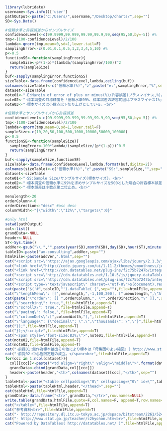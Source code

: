 ```r
library(lubridate)
username<-Sys.info()['user']
pathOutput<-paste("C:/Users/",username,"/Desktop/charts/",sep="")
SD<-Sys.Date()
```

```r
#信頼水準と許容誤差からサンプルサイズ
confidenceLevel<-c(99.9999,99.999,99.99,99.9,99,seq(95,50,by=-5)) #%
tmp<-(100-confidenceLevel)/2/100
lambda<-qnorm(tmp,mean=0,sd=1,lower.tail=F)
samplingError<-c(0.01,0.1,0.5,1,2,3,4,5,10) #%
p<-0.5
functionSS<-function(samplingError){
  sampleSize<-p*(1-p)*(lambda/(samplingError/100))^2
  return(sampleSize)  
}
buf<-sapply(samplingError,functionSS)
sizeTable<-data.frame(confidenceLevel,lambda,ceiling(buf))
colnames(sizeTable)<-c("信頼水準(%)","z",paste("e:",samplingError,"%",sep=""))
dataset<-sizeTable
note01<-"･E:Margin of error of plus or minus(%)/許容誤差(プラスマイナス,%)。<br>"
note02<-"･標本調査の目標精度を「信頼水準99%、標本誤差の許容範囲はプラスマイナス1%」とする場合の標本サイズは16,588。<br>"
note03<-"･標本サイズは小数点以下切り上げとしている。<br>"
```

```r
#信頼水準とサンプルサイズから許容誤差
confidenceLevel<-c(99.9999,99.999,99.99,99.9,99,seq(95,50,by=-5)) #%
tmp<-(100-confidenceLevel)/2/100
lambda<-qnorm(tmp,mean=0,sd=1,lower.tail=F)
sampleSize<-c(10,20,50,100,500,1000,10000,50000,100000)
p<-0.5
functionSE<-function(sampleSize){
  samplingError<-100*lambda/(sampleSize/(p*(1-p)))^0.5
  return(samplingError)  
}
buf<-sapply(sampleSize,functionSE)
sizeTable<-data.frame(confidenceLevel,lambda,format(buf,digits=2))
colnames(sizeTable)<-c("信頼水準(%)","z",paste("SS:",sampleSize,"",sep=""))
dataset<-sizeTable
note01<-"･SS:Sample Size/サンプルサイズ(標本サイズ)。<br>"
note02<-"･標本調査の信頼水準に99%を求めサンプルサイズを500とした場合の許容標本誤差はプラスマイナス5.76%。<br>"
note03<-"･標本誤差は小数点第二位止め。<br>"
```

```r
menulength<-20
orderColumn<-0
orderDirection<-"desc" #asc desc
columnWidth<-"{\"width\":\"12%\",\"targets\":0}"
```

```r
#only html
setwd(pathOutput)
col<-list()
grandData<-NULL
header<-NULL
ST<-Sys.time()  
addVer<-gsub("\\.","",paste(year(SD),month(SD),day(SD),hour(ST),minute(ST),second(ST),sep=""))
tableID<-paste("am-consulting",addVer,sep="")
htmlFile<-paste(addVer,".html",sep="")
cat("<script src=\"https://ajax.googleapis.com/ajax/libs/jquery/2.1.3/jquery.min.js\"></script>",file=htmlFile,append=F)
cat("<link href=\"http://code.jquery.com/ui/1.11.2/themes/smoothness/jquery-ui.css\" rel=\"stylesheet\">",file=htmlFile,append=T)
cat("<link href=\"http://cdn.datatables.net/plug-ins/f2c75b7247b/integration/jqueryui/dataTables.jqueryui.css\" rel=\"stylesheet\">",file=htmlFile,append=T) 
cat("<script src=\"http://cdn.datatables.net/1.10.5/js/jquery.dataTables.min.js\"></script>",file=htmlFile,append=T) 
cat("<script src=\"http://cdn.datatables.net/plug-ins/f2c75b7247b/integration/jqueryui/dataTables.jqueryui.js\"></script>",file=htmlFile,append=T)  
cat("<script type=\"text/javascript\" charset=\"utf-8\">$(document).ready( function(){",file=htmlFile,append=T)
cat(paste("$('#",tableID,"').dataTable( {",sep=""),file=htmlFile,append=T)
cat("\"lengthMenu\": [[",menulength,",-1,100,200], [",menulength,",\"All\",100,200]],",file=htmlFile,append=T)
cat(paste("\"order\": [[ ",orderColumn,", \"",orderDirection,"\" ]],",sep=""),file=htmlFile,append=T)
cat("\"searching\": true,",file=htmlFile,append=T)
cat("\"scrollX\": true,",file=htmlFile,append=T)
cat("\"paging\": false,",file=htmlFile,append=T)
cat("\"columnDefs\":[",columnWidth,"],",file=htmlFile,append=T)
cat("\"language\": {\"decimal\": \".\",\"thousands\": \",\"}",file=htmlFile,append=T)
cat("});",file=htmlFile,append=T)
cat("});</script>",file=htmlFile,append=T)
cat("<span style=\"font-size:83%;\">",note01,file=htmlFile,append=T)
cat(note02,file=htmlFile,append=T)
cat(note03,file=htmlFile,append=T)
cat("･前提01:無作為標本抽出その他により標本は『母集団のよい縮図』( http://www.stat.go.jp/teacher/c2hyohon.htm )となっていること。<br>",file=htmlFile,append=T)
cat("･前提02:中心極限定理の成立。</span><br>",file=htmlFile,append=T)
for(ccc in 1:ncol(dataset)){
  col[[ccc]]<-paste("<td align=\"right\" valign=\"middle\">",format(dataset[,ccc],big.mark=",",scientific=F),"</td>",sep="")
  grandData<-cbind(grandData,col[[ccc]])
  header<-paste(header,"<th>",colnames(dataset)[ccc],"</th>",sep="")  
}
tableHtml<-paste("<table cellpadding=\"0\" cellspacing=\"0\" id=\"",tableID,"\" width=\"100%\" class=\"display\" style=\"font-size:11px;\"><thead>",sep="")
tableHtml<-paste(tableHtml,header,"</thead>",sep="")
cat(tableHtml,file=htmlFile,append=T)
grandData<-data.frame("<tr>",grandData,"</tr>",row.names=NULL)
write.table(grandData,htmlFile,quote=F,col.names=F, append=T,row.names=F)
cat("</table>",file=htmlFile,append=T)
cat("参考資料<br>",file=htmlFile,append=T)
cat("- http://repository.dl.itc.u-tokyo.ac.jp/dspace/bitstream/2261/52469/7/micro_6.pdf<br>",file=htmlFile,append=T)
cat("- http://www.stat.go.jp/teacher/c2hyohon.htm<br>",file=htmlFile,append=T)
cat("Powered by DataTables( http://datatables.net/ )",file=htmlFile,append=T)
```